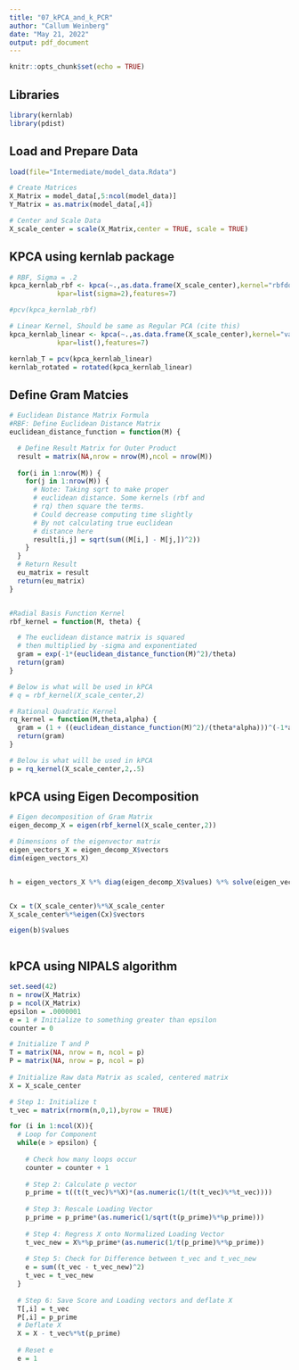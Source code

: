 ```yaml
---
title: "07_kPCA_and_k_PCR"
author: "Callum Weinberg"
date: "May 21, 2022"
output: pdf_document
---
```


```r
knitr::opts_chunk$set(echo = TRUE)
```

## Libraries

```r
library(kernlab)
library(pdist)
```


## Load and Prepare Data

```r
load(file="Intermediate/model_data.Rdata")

# Create Matrices
X_Matrix = model_data[,5:ncol(model_data)]
Y_Matrix = as.matrix(model_data[,4])

# Center and Scale Data
X_scale_center = scale(X_Matrix,center = TRUE, scale = TRUE)
```


## KPCA using kernlab package

```r
# RBF, Sigma = .2
kpca_kernlab_rbf <- kpca(~.,as.data.frame(X_scale_center),kernel="rbfdot",
            kpar=list(sigma=2),features=7)

#pcv(kpca_kernlab_rbf)

# Linear Kernel, Should be same as Regular PCA (cite this)
kpca_kernlab_linear <- kpca(~.,as.data.frame(X_scale_center),kernel="vanilladot",
            kpar=list(),features=7)

kernlab_T = pcv(kpca_kernlab_linear)
kernlab_rotated = rotated(kpca_kernlab_linear)

```


## Define Gram Matcies

```r
# Euclidean Distance Matrix Formula
#RBF: Define Euclidean Distance Matrix 
euclidean_distance_function = function(M) {

  # Define Result Matrix for Outer Product
  result = matrix(NA,nrow = nrow(M),ncol = nrow(M))
  
  for(i in 1:nrow(M)) {
    for(j in 1:nrow(M)) {
      # Note: Taking sqrt to make proper
      # euclidean distance. Some kernels (rbf and 
      # rq) then square the terms.
      # Could decrease computing time slightly
      # By not calculating true euclidean
      # distance here
      result[i,j] = sqrt(sum((M[i,] - M[j,])^2))
    }
  }
  # Return Result
  eu_matrix = result
  return(eu_matrix)
}


#Radial Basis Function Kernel
rbf_kernel = function(M, theta) {

  # The euclidean distance matrix is squared
  # then multiplied by -sigma and exponentiated
  gram = exp(-1*(euclidean_distance_function(M)^2)/theta)
  return(gram)
}

# Below is what will be used in kPCA
# q = rbf_kernel(X_scale_center,2)

# Rational Quadratic Kernel
rq_kernel = function(M,theta,alpha) {
  gram = (1 + ((euclidean_distance_function(M)^2)/(theta*alpha)))^(-1*alpha)
  return(gram)
}

# Below is what will be used in kPCA
p = rq_kernel(X_scale_center,2,.5)

```

## kPCA using Eigen Decomposition

```r
# Eigen decomposition of Gram Matrix
eigen_decomp_X = eigen(rbf_kernel(X_scale_center,2))

# Dimensions of the eigenvector matrix 
eigen_vectors_X = eigen_decomp_X$vectors
dim(eigen_vectors_X)


h = eigen_vectors_X %*% diag(eigen_decomp_X$values) %*% solve(eigen_vectors_X)


Cx = t(X_scale_center)%*%X_scale_center
X_scale_center%*%eigen(Cx)$vectors

eigen(b)$values



```

## kPCA using NIPALS algorithm

```r
set.seed(42)
n = nrow(X_Matrix)
p = ncol(X_Matrix)
epsilon = .0000001
e = 1 # Initialize to something greater than epsilon
counter = 0

# Initialize T and P
T = matrix(NA, nrow = n, ncol = p)
P = matrix(NA, nrow = p, ncol = p)
  
# Initialize Raw data Matrix as scaled, centered matrix
X = X_scale_center

# Step 1: Initialize t
t_vec = matrix(rnorm(n,0,1),byrow = TRUE)

for (i in 1:ncol(X)){
  # Loop for Component
  while(e > epsilon) {
    
    # Check how many loops occur
    counter = counter + 1
  
    # Step 2: Calculate p vector
    p_prime = t((t(t_vec)%*%X)*(as.numeric(1/(t(t_vec)%*%t_vec))))
    
    # Step 3: Rescale Loading Vector
    p_prime = p_prime*(as.numeric(1/sqrt(t(p_prime)%*%p_prime)))
    
    # Step 4: Regress X onto Normalized Loading Vector
    t_vec_new = X%*%p_prime*(as.numeric(1/t(p_prime)%*%p_prime))
    
    # Step 5: Check for Difference between t_vec and t_vec_new
    e = sum((t_vec - t_vec_new)^2)
    t_vec = t_vec_new
  }
  
  # Step 6: Save Score and Loading vectors and deflate X
  T[,i] = t_vec
  P[,i] = p_prime
  # Deflate X
  X = X - t_vec%*%t(p_prime)
  
  # Reset e
  e = 1


```
